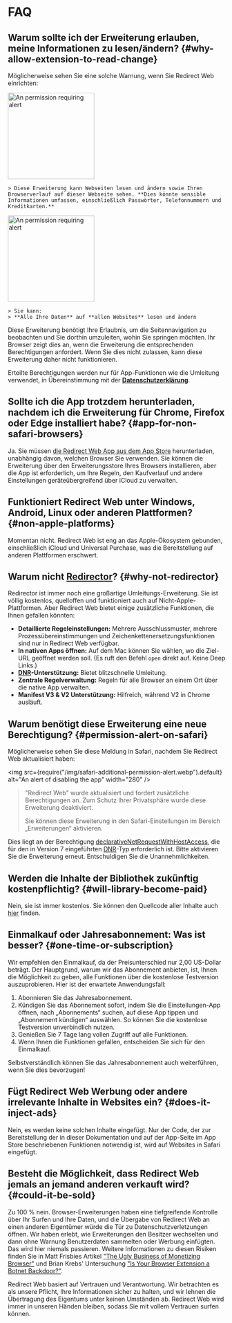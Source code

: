 
# FAQ

## Warum sollte ich der Erweiterung erlauben, meine Informationen zu lesen/ändern? {#why-allow-extension-to-read-change}

Möglicherweise sehen Sie eine solche Warnung, wenn Sie Redirect Web einrichten:

<IfBrowserStore stores='appStore'>
    <Image src={PermissionAlertSafari} alt="An permission requiring alert" width="200" margin="0 0 16px 0" hasShadow={true} />

    > Diese Erweiterung kann Webseiten lesen und ändern sowie Ihren Browserverlauf auf dieser Webseite sehen. **Dies könnte sensible Informationen umfassen, einschließlich Passwörter, Telefonnummern und Kreditkarten.**
</IfBrowserStore>

<IfBrowserStore stores='appStore' includes={false}>
    <Image src={PermissionAlertChrome} alt="An permission requiring alert" height="200" hasRoundedCorners={true} hasShadow={true} margin="0 0 16px 0" />

    > Sie kann:  
    > **Alle Ihre Daten** auf **allen Websites** lesen und ändern
</IfBrowserStore>

Diese Erweiterung benötigt Ihre Erlaubnis, um die Seitennavigation zu beobachten und Sie dorthin umzuleiten, wohin Sie springen möchten. Ihr Browser zeigt dies an, wenn die Erweiterung die entsprechenden Berechtigungen anfordert. Wenn Sie dies nicht zulassen, kann diese Erweiterung daher nicht funktionieren.

Erteilte Berechtigungen werden nur für App-Funktionen wie die Umleitung verwendet, in Übereinstimmung mit der **[Datenschutzerklärung](./privacy-policy)**.

## Sollte ich die App trotzdem herunterladen, nachdem ich die Erweiterung für Chrome, Firefox oder Edge installiert habe? {#app-for-non-safari-browsers}

Ja. Sie müssen [die Redirect Web App aus dem App Store](https://apps.apple.com/app/id1571283503) herunterladen, unabhängig davon, welchen Browser Sie verwenden. Sie können die Erweiterung über den Erweiterungsstore Ihres Browsers installieren, aber die App ist erforderlich, um Ihre Regeln, den Kaufverlauf und andere Einstellungen geräteübergreifend über iCloud zu verwalten.

## Funktioniert Redirect Web unter Windows, Android, Linux oder anderen Plattformen? {#non-apple-platforms}

Momentan nicht. Redirect Web ist eng an das Apple-Ökosystem gebunden, einschließlich iCloud und Universal Purchase, was die Bereitstellung auf anderen Plattformen erschwert.

## Warum nicht [Redirector](https://github.com/einaregilsson/Redirector)? {#why-not-redirector}

Redirector ist immer noch eine großartige Umleitungs-Erweiterung. Sie ist völlig kostenlos, quelloffen und funktioniert auch auf Nicht-Apple-Plattformen. Aber Redirect Web bietet einige zusätzliche Funktionen, die Ihnen gefallen könnten:

*   **Detaillierte Regeleinstellungen:** Mehrere Ausschlussmuster, mehrere Prozessübereinstimmungen und Zeichenkettenersetzungsfunktionen sind nur in Redirect Web verfügbar.
*   **In nativen Apps öffnen:** Auf dem Mac können Sie wählen, wo die Ziel-URL geöffnet werden soll. (Es ruft den Befehl `open` direkt auf. Keine Deep Links.)
*   **[DNR](https://blog.mozilla.org/addons/2023/05/17/declarativenetrequest-available-in-firefox/)-Unterstützung:** Bietet blitzschnelle Umleitung.
*   **Zentrale Regelverwaltung:** Regeln für alle Browser an einem Ort über die native App verwalten.
*   **Manifest V3 & V2 Unterstützung:** Hilfreich, während V2 in Chrome ausläuft.

## Warum benötigt diese Erweiterung eine neue Berechtigung? {#permission-alert-on-safari}

Möglicherweise sehen Sie diese Meldung in Safari, nachdem Sie Redirect Web aktualisiert haben:

<img src={require("/img/safari-additional-permission-alert.webp").default} alt="An alert of disabling the app" width="280" />

> "Redirect Web" wurde aktualisiert und fordert zusätzliche Berechtigungen an. Zum Schutz Ihrer Privatsphäre wurde diese Erweiterung deaktiviert.
>
> Sie können diese Erweiterung in den Safari-Einstellungen im Bereich „Erweiterungen“ aktivieren.

Dies liegt an der Berechtigung [declarativeNetRequestWithHostAccess](https://developer.apple.com/documentation/safariservices/safari_web_extensions/blocking_content_with_your_safari_web_extension), die für den in Version 7 eingeführten [DNR](./rule-settings#type)-Typ erforderlich ist. Bitte aktivieren Sie die Erweiterung erneut. Entschuldigen Sie die Unannehmlichkeiten.

## Werden die Inhalte der Bibliothek zukünftig kostenpflichtig? {#will-library-become-paid}

Nein, sie ist immer kostenlos. Sie können den Quellcode aller Inhalte auch [hier](https://github.com/mshibanami/redirect-web/tree/main/library) finden.

## Einmalkauf oder Jahresabonnement: Was ist besser? {#one-time-or-subscription}

Wir empfehlen den Einmalkauf, da der Preisunterschied nur 2,00 US-Dollar beträgt.
Der Hauptgrund, warum wir das Abonnement anbieten, ist, Ihnen die Möglichkeit zu geben, alle Funktionen über die kostenlose Testversion auszuprobieren. Hier ist der erwartete Anwendungsfall:

1.  Abonnieren Sie das Jahresabonnement.
2.  Kündigen Sie das Abonnement sofort, indem Sie die Einstellungen-App öffnen, nach „Abonnements“ suchen, auf diese App tippen und „Abonnement kündigen“ auswählen. So können Sie die kostenlose Testversion unverbindlich nutzen.
3.  Genießen Sie 7 Tage lang vollen Zugriff auf alle Funktionen.
4.  Wenn Ihnen die Funktionen gefallen, entscheiden Sie sich für den Einmalkauf.

Selbstverständlich können Sie das Jahresabonnement auch weiterführen, wenn Sie dies bevorzugen!

## Fügt Redirect Web Werbung oder andere irrelevante Inhalte in Websites ein? {#does-it-inject-ads}

Nein, es werden keine solchen Inhalte eingefügt. Nur der Code, der zur Bereitstellung der in dieser Dokumentation und auf der App-Seite im App Store beschriebenen Funktionen notwendig ist, wird auf Websites in Safari eingefügt.

## Besteht die Möglichkeit, dass Redirect Web jemals an jemand anderen verkauft wird? {#could-it-be-sold}

Zu 100 % nein. Browser-Erweiterungen haben eine tiefgreifende Kontrolle über Ihr Surfen und Ihre Daten, und die Übergabe von Redirect Web an einen anderen Eigentümer würde die Tür zu Datenschutzverletzungen öffnen. Wir haben erlebt, wie Erweiterungen den Besitzer wechselten und dann ohne Warnung Benutzerdaten sammelten oder Werbung einfügten. Das wird hier niemals passieren. Weitere Informationen zu diesen Risiken finden Sie in Matt Frisbies Artikel ["The Ugly Business of Monetizing Browser"](https://mattfrisbie.substack.com/p/the-ugly-business-of-monetizing-browser) und Brian Krebs' Untersuchung ["Is Your Browser Extension a Botnet Backdoor?"](https://krebsonsecurity.com/2021/03/is-your-browser-extension-a-botnet-backdoor/).

Redirect Web basiert auf Vertrauen und Verantwortung. Wir betrachten es als unsere Pflicht, Ihre Informationen sicher zu halten, und wir lehnen die Übertragung des Eigentums unter keinen Umständen ab. Redirect Web wird immer in unseren Händen bleiben, sodass Sie mit vollem Vertrauen surfen können.